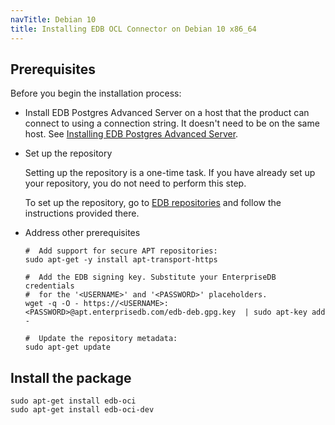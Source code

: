 ```yaml
---
navTitle: Debian 10
title: Installing EDB OCL Connector on Debian 10 x86_64
---
```


## Prerequisites

Before you begin the installation process:

- Install EDB Postgres Advanced Server on a host that the product can connect to using a connection string. It doesn't need to be on the same host. See [Installing EDB Postgres Advanced Server](/epas/latest/epas_inst_linux).

- Set up the repository

  Setting up the repository is a one-time task. If you have already set up your repository, you do not need to perform this step.

  To set up the repository, go to [EDB repositories](https://www.enterprisedb.com/repos-downloads) and follow the instructions provided there.

- Address other prerequisites

  ```shell
  #  Add support for secure APT repositories:
  sudo apt-get -y install apt-transport-https

  #  Add the EDB signing key. Substitute your EnterpriseDB credentials
  #  for the '<USERNAME>' and '<PASSWORD>' placeholders.
  wget -q -O - https://<USERNAME>:<PASSWORD>@apt.enterprisedb.com/edb-deb.gpg.key  | sudo apt-key add -

  #  Update the repository metadata:
  sudo apt-get update
  ```

## Install the package

```shell
sudo apt-get install edb-oci
sudo apt-get install edb-oci-dev
```
